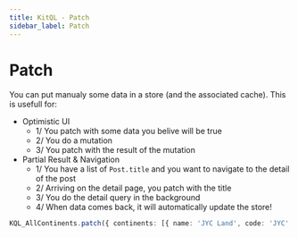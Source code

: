 ---
title: KitQL - Patch
sidebar_label: Patch
---

# Patch

You can put manualy some data in a store (and the associated cache).
This is usefull for:

- Optimistic UI
  - 1/ You patch with some data you belive will be true
  - 2/ You do a mutation
  - 3/ You patch with the result of the mutation
- Partial Result & Navigation
  - 1/ You have a list of `Post.title` and you want to navigate to the detail of the post
  - 2/ Arriving on the detail page, you patch with the title
  - 3/ You do the detail query in the background
  - 4/ When data comes back, it will automatically update the store!

```ts
KQL_AllContinents.patch({ continents: [{ name: 'JYC Land', code: 'JYC' }] });
```
